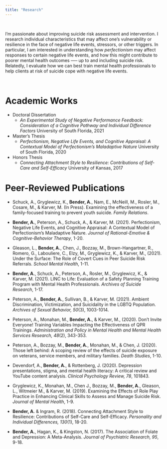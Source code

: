 ```yaml
---
title: "Research"
---
```


<br>

I'm passionate about improving suicide risk assessment and intervention. I research individual characteristics that may affect one's vulnerability or resilience in the face of negative life events, stressors, or other triggers.  In particular, I am interested in understanding how *perfectionism* may affect responses to certain negative life events, and how this might contribute to poorer mental health outcomes —-- up to and including suicide risk. Relatedly, I evaluate how we can best train mental health professionals to help clients at risk of suicide cope with negative life events. 

<br>

# Academic Works

* Doctoral Dissertation
  + *An Experimental Study of Negative Performance Feedback: Consideration of a Cognitive Pathway and Individual Difference Factors* University of South Florida, 2021
* Master's Thesis
  + *Perfectionism, Negative Life Events, and Cognitive Appraisal: A Contextual Model of Perfectionism’s Maladaptive Nature* University of South Florida, 2020
* Honors Thesis
  + *Connecting Attachment Style to Resilience: Contributions of Self-Care and Self-Efficacy* University of Kansas, 2017

# Peer-Reviewed Publications

* Schuck, A., Gryglewicz, K., **Bender, A.**, Nam, E., McNeill, M., Rosler, M., Cosare, M., & Karver, M. (In Press). Examining the effectiveness of a family-focused training to prevent youth suicide. *Family Relations*.

* **Bender, A.**, Peterson, A., Schuck, A., & Karver, M. (2021). Perfectionism, Negative Life Events, and Cognitive Appraisal: A Contextual Model of Perfectionism’s Maladaptive Nature. *Journal of Rational-Emotive & Cognitive-Behavior Therapy*, 1-20.

* Gleason, L., **Bender, A.**, Chen, J., Bozzay, M., Brown-Hangartner, R., Romero, G., Labouliere, C., Elzy, M., Gryglewicz, K., & Karver, M., (2021). Under the Surface: The Role of Covert Cues in Peer Suicide Risk Referrals. *School Mental Health*, 1-11. 

* **Bender, A.**, Schuck, A., Peterson, A., Rosler, M., Gryglewicz, K., & Karver, M. (2021). LINC to Life: Evaluation of a Safety Planning Training Program with Mental Health Professionals. *Archives of Suicide Research*, 1-17.

* Peterson, A., **Bender, A.**, Sullivan, B., & Karver, M. (2021). Ambient Discrimination, Victimization, and Suicidality in the LGBTQ Population. *Archives of Sexual Behavior, 50*(3), 1003-1014.

* Peterson, A., Monahan, M., **Bender, A.**, & Karver, M., (2020). Don’t Invite Everyone! Training Variables Impacting the Effectiveness of QPR Trainings. *Administration and Policy in Mental Health and Mental Health Services Research, 48*(2), 343-353.

* Peterson, A., Bozzay, M., **Bender, A.**, Monahan, M., & Chen, J. (2020). Those left behind: A scoping review of the effects of suicide exposure on veterans, service members, and military families. *Death Studies*, 1-10.

* Devendorf, A., **Bender, A.**, & Rottenberg, J. (2020). Depression presentations, stigma, and mental health literacy: A critical review and YouTube content analysis. *Clinical Psychology Review, 78*, 101843.

* Gryglewicz, K., Monahan, M., Chen J., Bozzay, M., **Bender, A.**, Gleason, L., Witmeier M., & Karver, M. (2019). Examining the Effects of Role Play Practice in Enhancing Clinical Skills to Assess and Manage Suicide Risk. *Journal of Mental Health*, 1-9. 

* **Bender, A.** & Ingram, R. (2018). Connecting Attachment Style to Resilience: Contributions of Self-Care and Self-Efficacy. *Personality and Individual Differences, 130*(1), 18-20. 

* **Bender, A.**, Hagan, K., & Kingston, N. (2017). The Association of Folate and Depression: A Meta-Analysis. *Journal of Psychiatric Research, 95*, 9-18.










